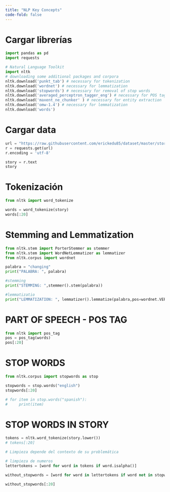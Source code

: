 ```yaml
---
title: "NLP Key Concepts"
code-fold: false
---
```


# Cargar librerías
```python
import pandas as pd
import requests

# Natural Language Toolkit
import nltk
# downloading some additional packages and corpora
nltk.download('punkt_tab') # necessary for tokenization
nltk.download('wordnet') # necessary for lemmatization
nltk.download('stopwords') # necessary for removal of stop words
nltk.download('averaged_perceptron_tagger_eng') # necessary for POS tagging
nltk.download('maxent_ne_chunker' ) # necessary for entity extraction
nltk.download('omw-1.4') # necessary for lemmatization
nltk.download('words')

```

# Cargar data


```python
url = "https://raw.githubusercontent.com/erickedu85/dataset/master/story.txt"
r = requests.get(url)
r.encoding = 'utf-8'

story = r.text
story

```

# Tokenización


```python
from nltk import word_tokenize

words = word_tokenize(story)
words[:20]
```

# Stemming and Lemmatization


```python
from nltk.stem import PorterStemmer as stemmer
from nltk.stem import WordNetLemmatizer as lemmatizer
from nltk.corpus import wordnet

palabra = "changing"
print("PALABRA: ", palabra)

#stemming
print("STEMMING: ",stemmer().stem(palabra))

#lemmatizatio
print("LEMMATIZATION: ", lemmatizer().lemmatize(palabra,pos=wordnet.VERB))

```

# PART OF SPEECH - POS TAG
```python
from nltk import pos_tag
pos = pos_tag(words)
pos[:20]
```

# STOP WORDS


```python
from nltk.corpus import stopwords as stop

stopwords = stop.words("english")
stopwords[:20]

# for item in stop.words("spanish"):
#     print(item)

```

# STOP WORDS IN STORY

```python

tokens = nltk.word_tokenize(story.lower())
# tokens[:20]

# Limpieza depende del contexto de su problemática

# limpieza de numeros
lettertokens = [word for word in tokens if word.isalpha()]

without_stopwords = [word for word in lettertokens if word not in stopwords]

without_stopwords[:20]
```

